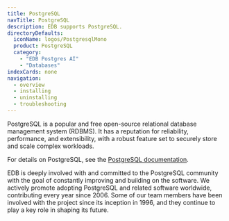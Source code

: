 ```yaml
---
title: PostgreSQL
navTitle: PostgreSQL
description: EDB supports PostgreSQL.
directoryDefaults:
  iconName: logos/PostgresqlMono
  product: PostgreSQL
  category:
    - "EDB Postgres AI"
    - "Databases"
indexCards: none
navigation:
  - overview
  - installing
  - uninstalling
  - troubleshooting
---
```


PostgreSQL is a popular and free open-source relational database management system (RDBMS). It has a reputation for reliability, performance, and extensibility, with a robust feature set to securely store and scale complex workloads.

For details on PostgreSQL, see the [PostgreSQL documentation](https://www.postgresql.org/docs/).

EDB is deeply involved with and committed to the PostgreSQL community with the goal of constantly improving and building on the software. We actively promote adopting PostgreSQL and related software worldwide, contributing every year since 2006. Some of our team members have been involved with the project since its inception in 1996, and they continue to play a key role in shaping its future.
